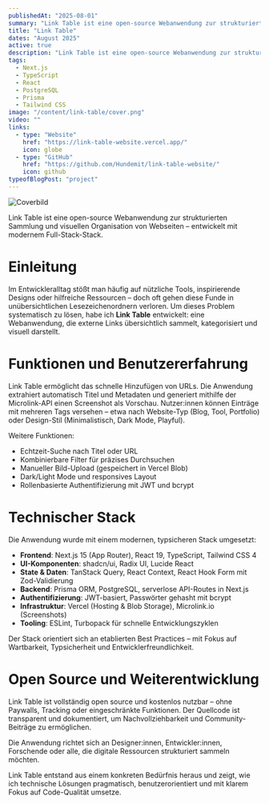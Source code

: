 ```yaml
---
publishedAt: "2025-08-01"
summary: "Link Table ist eine open-source Webanwendung zur strukturierten Sammlung und visuellen Organisation von Webseiten – entwickelt mit modernem Full-Stack-Stack."
title: "Link Table"
dates: "August 2025"
active: true
description: "Link Table ist eine open-source Webanwendung zur strukturierten Sammlung und visuellen Organisation von Webseiten – entwickelt mit modernem Full-Stack-Stack."
tags:
  - Next.js
  - TypeScript
  - React
  - PostgreSQL
  - Prisma
  - Tailwind CSS
image: "/content/link-table/cover.png"
video: ""
links:
  - type: "Website"
    href: "https://link-table-website.vercel.app/"
    icon: globe
  - type: "GitHub"
    href: "https://github.com/Hundemit/link-table-website/"
    icon: github
typeofBlogPost: "project"
---
```


![Coverbild](/content/link-table/cover.png)

Link Table ist eine open-source Webanwendung zur strukturierten Sammlung und visuellen Organisation von Webseiten – entwickelt mit modernem Full-Stack-Stack.

# Einleitung

Im Entwickleralltag stößt man häufig auf nützliche Tools, inspirierende Designs oder hilfreiche Ressourcen – doch oft gehen diese Funde in unübersichtlichen Lesezeichenordnern verloren. Um dieses Problem systematisch zu lösen, habe ich **Link Table** entwickelt: eine Webanwendung, die externe Links übersichtlich sammelt, kategorisiert und visuell darstellt.

# Funktionen und Benutzererfahrung

Link Table ermöglicht das schnelle Hinzufügen von URLs. Die Anwendung extrahiert automatisch Titel und Metadaten und generiert mithilfe der Microlink-API einen Screenshot als Vorschau. Nutzer:innen können Einträge mit mehreren Tags versehen – etwa nach Website-Typ (Blog, Tool, Portfolio) oder Design-Stil (Minimalistisch, Dark Mode, Playful).

Weitere Funktionen:

- Echtzeit-Suche nach Titel oder URL
- Kombinierbare Filter für präzises Durchsuchen
- Manueller Bild-Upload (gespeichert in Vercel Blob)
- Dark/Light Mode und responsives Layout
- Rollenbasierte Authentifizierung mit JWT und bcrypt

# Technischer Stack

Die Anwendung wurde mit einem modernen, typsicheren Stack umgesetzt:

- **Frontend**: Next.js 15 (App Router), React 19, TypeScript, Tailwind CSS 4
- **UI-Komponenten**: shadcn/ui, Radix UI, Lucide React
- **State & Daten**: TanStack Query, React Context, React Hook Form mit Zod-Validierung
- **Backend**: Prisma ORM, PostgreSQL, serverlose API-Routes in Next.js
- **Authentifizierung**: JWT-basiert, Passwörter gehasht mit bcrypt
- **Infrastruktur**: Vercel (Hosting & Blob Storage), Microlink.io (Screenshots)
- **Tooling**: ESLint, Turbopack für schnelle Entwicklungszyklen

Der Stack orientiert sich an etablierten Best Practices – mit Fokus auf Wartbarkeit, Typsicherheit und Entwicklerfreundlichkeit.

# Open Source und Weiterentwicklung

Link Table ist vollständig open source und kostenlos nutzbar – ohne Paywalls, Tracking oder eingeschränkte Funktionen. Der Quellcode ist transparent und dokumentiert, um Nachvollziehbarkeit und Community-Beiträge zu ermöglichen.

Die Anwendung richtet sich an Designer:innen, Entwickler:innen, Forschende oder alle, die digitale Ressourcen strukturiert sammeln möchten.

Link Table entstand aus einem konkreten Bedürfnis heraus und zeigt, wie ich technische Lösungen pragmatisch, benutzerorientiert und mit klarem Fokus auf Code-Qualität umsetze.
